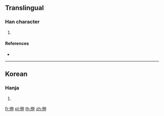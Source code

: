 ==Translingual==

===Han character===
{{Han char|rn=9|rad=人|as=06|sn=8|four=|canj=OOL|ids=⿰亻仲}}

# {{defn|Han|sort=人06}}

====References====
* {{Han ref|kx=0102.291|dkj=|dj=|hdz=|uh=3456|ud=13398|bh=|bd=}}

----

==Korean==

===Hanja===
{{ko-hanja|hangeul=중|rv=jung|mr=chung|y=cwung}}

# {{defn|lang=ko|sort=人06}}

[[fr:㑖]]
[[pl:㑖]]
[[th:㑖]]
[[zh:㑖]]